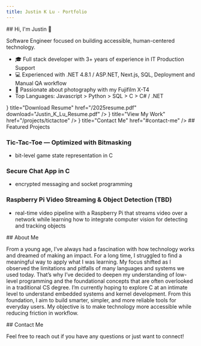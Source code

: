 ```yaml
---
title: Justin K Lu - Portfolio
---
```



<SectionWrapper>
## Hi, I'm Justin 👋

Software Engineer focused on building accessible, human-centered technology.

- 🎓 Full stack developer with 3+ years of experience in IT Production Support
- 💻 Experienced with .NET 4.8.1 / ASP.NET, Next.js, SQL, Deployment and Manual QA workflow
- 📸 Passionate about photography with my Fujifilm X-T4
- Top Languages: Javascript > Python > SQL > C > C# / .NET

<Cards>
  <Cards.Card
    icon={
      <svg
        xmlns="http://www.w3.org/2000/svg"
        width="16"
        height="16"
        fill="currentColor"
        className="bi bi-file-earmark-arrow-down-fill"
        viewBox="0 0 16 16"
      >
        <path d="M9.293 0H4a2 2 0 0 0-2 2v12a2 2 0 0 0 2 2h8a2 2 0 0 0 2-2V4.707A1 1 0 0 0 13.707 4L10 .293A1 1 0 0 0 9.293 0M9.5 3.5v-2l3 3h-2a1 1 0 0 1-1-1m-1 4v3.793l1.146-1.147a.5.5 0 0 1 .708.708l-2 2a.5.5 0 0 1-.708 0l-2-2a.5.5 0 0 1 .708-.708L7.5 11.293V7.5a.5.5 0 0 1 1 0" />
      </svg>
    }
    title="Download Resume"
    href="/2025resume.pdf"
    download="Justin_K_Lu_Resume.pdf"
  />
  <Cards.Card
    icon={
      <svg
        xmlns="http://www.w3.org/2000/svg"
        width="16"
        height="16"
        fill="currentColor"
        className="bi bi-briefcase-fill"
        viewBox="0 0 16 16"
      >
        <path d="M6.5 1A1.5 1.5 0 0 0 5 2.5V3H1.5A1.5 1.5 0 0 0 0 4.5v1.384l7.614 2.03a1.5 1.5 0 0 0 .772 0L16 5.884V4.5A1.5 1.5 0 0 0 14.5 3H11v-.5A1.5 1.5 0 0 0 9.5 1zm0 1h3a.5.5 0 0 1 .5.5V3H6v-.5a.5.5 0 0 1 .5-.5" />
        <path d="M0 12.5A1.5 1.5 0 0 0 1.5 14h13a1.5 1.5 0 0 0 1.5-1.5V6.85L8.129 8.947a.5.5 0 0 1-.258 0L0 6.85z" />
      </svg>
    }
    title="View My Work"
    href="/projects/tictactoe"
  />
  <Cards.Card
    icon={
      <svg
        xmlns="http://www.w3.org/2000/svg"
        width="16"
        height="16"
        fill="currentColor"
        className="bi bi-envelope-fill"
        viewBox="0 0 16 16"
      >
        <path d="M.05 3.555A2 2 0 0 1 2 2h12a2 2 0 0 1 1.95 1.555L8 8.414zM0 4.697v7.104l5.803-3.558zM6.761 8.83l-6.57 4.027A2 2 0 0 0 2 14h12a2 2 0 0 0 1.808-1.144l-6.57-4.027L8 9.586zm3.436-.586L16 11.801V4.697z" />
      </svg>
    }
    title="Contact Me"
    href="#contact-me"
  />
</Cards>
</SectionWrapper>

<SectionWrapper>
## Featured Projects

### Tic-Tac-Toe — Optimized with Bitmasking

- bit-level game state representation in C

### Secure Chat App in C

- encrypted messaging and socket programming

### Raspberry Pi Video Streaming & Object Detection (TBD)

- real-time video pipeline with a Raspberry Pi that streams video over a network while learning how to integrate computer vision for detecting and tracking objects
</SectionWrapper>

<SectionWrapper>
## About Me

From a young age, I’ve always had a fascination with how technology works and dreamed of making an impact. For a long time, I struggled to find a meaningful way to apply what I was learning. My focus shifted as I observed the limitations and pitfalls of many languages and systems we used today. That’s why I’ve decided to deepen my understanding of low-level programming and the foundational concepts that are often overlooked in a traditional CS degree. I’m currently hoping to explore C at an intimate level to understand embedded systems and kernel development. From this foundation, I aim to build smarter, simpler, and more reliable tools for everyday users. My objective is to make technology more accessible while reducing friction in workflow.

</SectionWrapper>

<SectionWrapper>
## Contact Me

Feel free to reach out if you have any questions or just want to connect!

</SectionWrapper>
